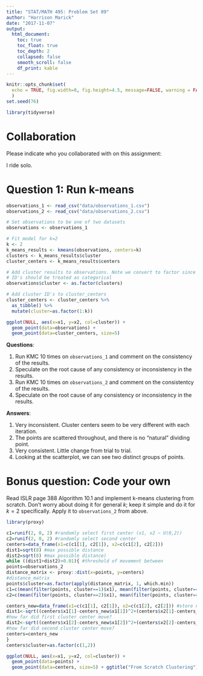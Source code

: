 ```yaml
---
title: "STAT/MATH 495: Problem Set 09"
author: "Harrison Marick"
date: "2017-11-07"
output:
  html_document:
    toc: true
    toc_float: true
    toc_depth: 2
    collapsed: false
    smooth_scroll: false
    df_print: kable
---
```


```r
knitr::opts_chunk$set(
  echo = TRUE, fig.width=8, fig.height=4.5, message=FALSE, warning = FALSE
  )
set.seed(76)

library(tidyverse)
```



# Collaboration

Please indicate who you collaborated with on this assignment: 

I ride solo.


# Question 1: Run k-means

```r
observations_1 <- read_csv("data/observations_1.csv")
observations_2 <- read_csv("data/observations_2.csv")

# Set observations to be one of two datasets
observations <- observations_1

# Fit model for k=2
k <- 2
k_means_results <- kmeans(observations, centers=k)
clusters <- k_means_results$cluster
cluster_centers <- k_means_results$centers

# Add cluster results to observations. Note we convert to factor since cluster
# ID's should be treated as categorical
observations$cluster <- as.factor(clusters)

# Add cluster ID's to cluster_centers
cluster_centers <- cluster_centers %>% 
  as_tibble() %>% 
  mutate(cluster=as.factor(1:k))

ggplot(NULL, aes(x=x1, y=x2, col=cluster)) +
  geom_point(data=observations) +
  geom_point(data=cluster_centers, size=5)
```

**Questions**:

1. Run KMC 10 times on `observations_1` and comment on the consistency of the
results.
1. Speculate on the root cause of any consistency or inconsistency in the
results.
1. Run KMC 10 times on `observations_2` and comment on the consistentcy of the
results.
1. Speculate on the root cause of any consistency or inconsistency in the
results.

**Answers**:

1. Very inconsistent. Cluster centers seem to be very different with each iteration.
1. The points are scattered throughout, and there is no "natural" dividing point.
1. Very consistent. Little change from trial to trial.
1. Looking at the scatterplot, we can see two distinct groups of points.



# Bonus question: Code your own

Read ISLR page 388 Algorithm 10.1 and implement k-means clustering from scratch.
Don't worry about doing it for general $k$; keep it simple and do it for $k=2$
specifically. Apply it to `observations_2` from above.

```r
library(proxy)

c1=runif(2, 0, 2) #randomly select first center (x1, x2 ~ U(0,2))
c2=runif(2, 0, 2) #randomly select second center
centers=data_frame(x1=c(c1[1], c2[1]), x2=c(c1[2], c2[2]))
dist1=sqrt(8) #max possible distance
dist2=sqrt(8) #max possible distance)
while ((dist1+dist2)>0.01){ #threshold of movement between 
points=observations_2
distance_matrix <- proxy::dist(x=points, y=centers)
#distance_matrix
points$cluster=as.factor(apply(distance_matrix, 1, which.min))
c1=c(mean(filter(points, cluster==1)$x1), mean(filter(points, cluster==1)$x2)) #new center1
c2=c(mean(filter(points, cluster==2)$x1), mean(filter(points, cluster==2)$x2)) #new center2

centers_new=data_frame(x1=c(c1[1], c2[1]), x2=c(c1[2], c2[2])) #store new center
dist1<-sqrt((centers$x1[1]-centers_new$x1[1])^2+(centers$x2[1]-centers_new$x2[1])^2) 
#how far did first cluster center move?
dist2<-sqrt((centers$x1[2]-centers_new$x1[2])^2+(centers$x2[2]-centers_new$x2[2])^2)
#how far did second cluster center move?
centers=centers_new
}
centers$cluster=as.factor(c(1,2))

ggplot(NULL, aes(x=x1, y=x2, col=cluster)) +
  geom_point(data=points) +
  geom_point(data=centers, size=5) + ggtitle("From Scratch Clustering")

```
